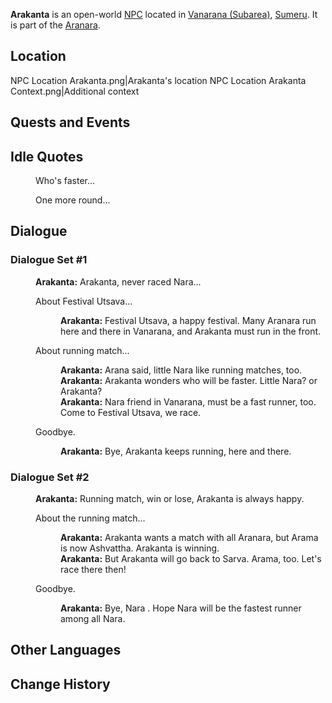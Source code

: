 {{Character Infobox
|type             = Open-World NPC
|group            = Aranara
|image            = NPC Arakanta.png
|region           = Sumeru
|location         = Sumeru
}}
'''Arakanta''' is an open-world [[NPC]] located in [[Vanarana (Subarea)]], [[Sumeru]]. It is part of the [[Aranara]].

==Location==
<gallery>
NPC Location Arakanta.png|Arakanta's location
NPC Location Arakanta Context.png|Additional context
</gallery>
<!--
==Profile==
''(To be added.)''

===Appearance===
''(To be added.)''
-->
==Quests and Events==
{{Quests and Events}}

==Idle Quotes==
{{Dialogue Start}}
: {{DIcon|Idle}} Who's faster...
: {{DIcon|Idle}} One more round...
{{Dialogue End}}

==Dialogue==
===Dialogue Set #1===
{{Dialogue Start}}
:'''Arakanta:''' Arakanta, never raced Nara...
:{{DIcon}} About Festival Utsava...
::'''Arakanta:''' Festival Utsava, a happy festival. Many Aranara run here and there in Vanarana, and Arakanta must run in the front.
:{{DIcon}} About running match...
::'''Arakanta:''' Arana said, little Nara like running matches, too.
::'''Arakanta:''' Arakanta wonders who will be faster. Little Nara? or Arakanta?
::'''Arakanta:''' Nara friend in Vanarana, must be a fast runner, too. Come to Festival Utsava, we race.
:{{DIcon}} Goodbye.
::'''Arakanta:''' Bye, Arakanta keeps running, here and there.
{{Dialogue End}}

===Dialogue Set #2===
{{Dialogue Start}}
:'''Arakanta:''' Running match, win or lose, Arakanta is always happy.
:{{DIcon}} About the running match...
::'''Arakanta:''' Arakanta wants a match with all Aranara, but Arama is now Ashvattha. Arakanta is winning.
::'''Arakanta:''' But Arakanta will go back to Sarva. Arama, too. Let's race there then!
:{{DIcon}} Goodbye.
::'''Arakanta:''' Bye, Nara {{Traveler}}. Hope Nara {{Traveler}} will be the fastest runner among all Nara.
{{Dialogue End}}
<!--
===possible? Dialogue Set #3===
{{Dialogue Start}}
:'''Arakanta:''' Festival Utsava is over? Time runs fast! Much faster than Arakanta! Arakanta wants more matches with Nara friend...
{{Dialogue End}}

==Trivia==
* 
-->
==Other Languages==
{{Other Languages
|default_hidden = 1
|en      = Arakanta
|zhs     = 兰犍多
|zhs_rm  = Lánjiānduō
|zht     = 蘭犍多
|zht_rm  = Lánjiānduō
|ja      = アランカンタ
|ja_rm   = Arankanta
|ko      = 아란칸타
|es      = Arakanta
|fr      = Arakanta
|ru      = Араканта
|th      = Arakanta
|vi      = Arakanta
|de      = Arakanta
|id      = Arakanta
|pt      = Arakanta
|tr      = Arakanta
|it      = Arakanta
}}

==Change History==
{{Change History|3.0}}
<!--
==References==
{{Reflist}}
-->